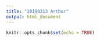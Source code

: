 ```yaml
---
title: "20190313 Arthur"
output: html_document
---
```


```r
knitr::opts_chunk$set(echo = TRUE)
```


